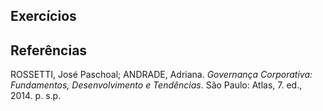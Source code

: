 ## Exercícios


## Referências

ROSSETTI, José Paschoal; ANDRADE, Adriana. *Governança Corporativa: Fundamentos, Desenvolvimento e Tendências*. São Paulo: Atlas, 7. ed., 2014. p. s.p.
